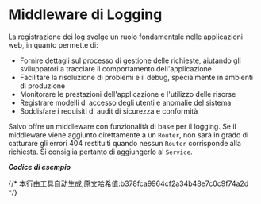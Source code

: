 # Middleware di Logging

La registrazione dei log svolge un ruolo fondamentale nelle applicazioni web, in quanto permette di:
- Fornire dettagli sul processo di gestione delle richieste, aiutando gli sviluppatori a tracciare il comportamento dell'applicazione
- Facilitare la risoluzione di problemi e il debug, specialmente in ambienti di produzione
- Monitorare le prestazioni dell'applicazione e l'utilizzo delle risorse
- Registrare modelli di accesso degli utenti e anomalie del sistema
- Soddisfare i requisiti di audit di sicurezza e conformità

Salvo offre un middleware con funzionalità di base per il logging. Se il middleware viene aggiunto direttamente a un `Router`, non sarà in grado di catturare gli errori 404 restituiti quando nessun `Router` corrisponde alla richiesta. Si consiglia pertanto di aggiungerlo al `Service`.

_**Codice di esempio**_


<Tabs>
  <Tab label="main.rs">
    <LoggingCode/>
  </Tab>
  <Tab label="Cargo.toml">
    <LoggingCargoCode/>
  </Tab>
</Tabs>
{/* 本行由工具自动生成,原文哈希值:b378fca9964cf2a34b48e7c0c9f74a2d */}